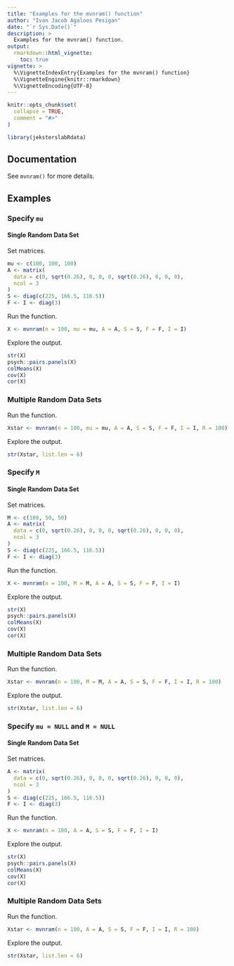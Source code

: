 ```yaml
---
title: "Examples for the mvnram() function"
author: "Ivan Jacob Agaloos Pesigan"
date: "`r Sys.Date()`"
description: >
  Examples for the mvnram() function.
output:
  rmarkdown::html_vignette:
    toc: true
vignette: >
  %\VignetteIndexEntry{Examples for the mvnram() function}
  %\VignetteEngine{knitr::rmarkdown}
  %\VignetteEncoding{UTF-8}
---
```


```r
knitr::opts_chunk$set(
  collapse = TRUE,
  comment = "#>"
)
```

```r
library(jeksterslabRdata)
```

## Documentation

See `mvnram()` for more details.

## Examples

### Specify `mu`

#### Single Random Data Set

Set matrices.

```r
mu <- c(100, 100, 100)
A <- matrix(
  data = c(0, sqrt(0.26), 0, 0, 0, sqrt(0.26), 0, 0, 0),
  ncol = 3
)
S <- diag(c(225, 166.5, 116.5))
F <- I <- diag(3)
```

Run the function.

```r
X <- mvnram(n = 100, mu = mu, A = A, S = S, F = F, I = I)
```

Explore the output.

```r
str(X)
psych::pairs.panels(X)
colMeans(X)
cov(X)
cor(X)
```

### Multiple Random Data Sets

Run the function.

```r
Xstar <- mvnram(n = 100, mu = mu, A = A, S = S, F = F, I = I, R = 100)
```

Explore the output.

```r
str(Xstar, list.len = 6)
```

### Specify `M`

#### Single Random Data Set

Set matrices.

```r
M <- c(100, 50, 50)
A <- matrix(
  data = c(0, sqrt(0.26), 0, 0, 0, sqrt(0.26), 0, 0, 0),
  ncol = 3
)
S <- diag(c(225, 166.5, 116.5))
F <- I <- diag(3)
```

Run the function.

```r
X <- mvnram(n = 100, M = M, A = A, S = S, F = F, I = I)
```

Explore the output.

```r
str(X)
psych::pairs.panels(X)
colMeans(X)
cov(X)
cor(X)
```

### Multiple Random Data Sets

Run the function.

```r
Xstar <- mvnram(n = 100, M = M, A = A, S = S, F = F, I = I, R = 100)
```

Explore the output.

```r
str(Xstar, list.len = 6)
```

### Specify `mu = NULL` and `M = NULL`

#### Single Random Data Set

Set matrices.

```r
A <- matrix(
  data = c(0, sqrt(0.26), 0, 0, 0, sqrt(0.26), 0, 0, 0),
  ncol = 3
)
S <- diag(c(225, 166.5, 116.5))
F <- I <- diag(3)
```

Run the function.

```r
X <- mvnram(n = 100, A = A, S = S, F = F, I = I)
```

Explore the output.

```r
str(X)
psych::pairs.panels(X)
colMeans(X)
cov(X)
cor(X)
```

### Multiple Random Data Sets

Run the function.

```r
Xstar <- mvnram(n = 100, A = A, S = S, F = F, I = I, R = 100)
```

Explore the output.

```r
str(Xstar, list.len = 6)
```

